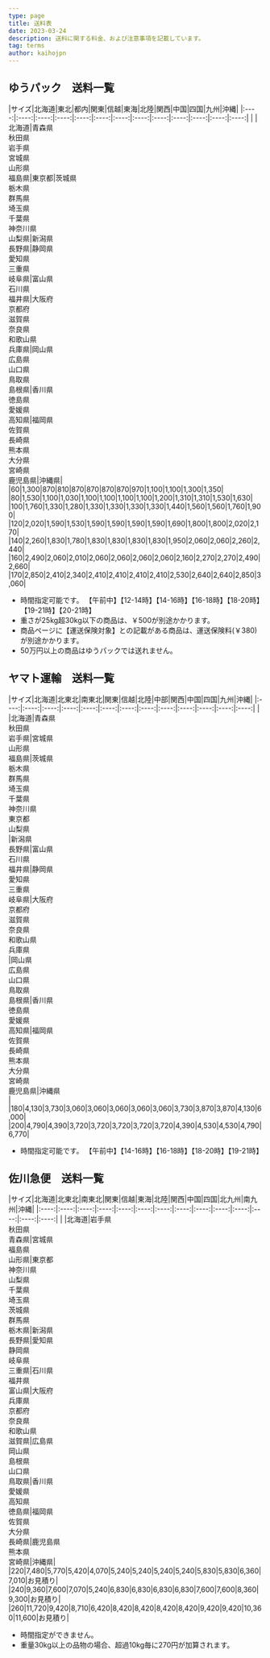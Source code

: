 ---
type: page
title: 送料表
date: 2023-03-24
description: 送料に関する料金、および注意事項を記載しています。
tag: terms
author: kaihojpn
---


## ゆうパック　送料一覧

<div className="shipping-table">
|サイズ|北海道|東北|都内|関東|信越|東海|北陸|関西|中国|四国|九州|沖縄|
|:----:|:----:|:----:|:----:|:----:|:----:|:----:|:----:|:----:|:----:|:----:|:----:|:----:|
| |北海道|青森県<br />秋田県<br />岩手県<br />宮城県<br />山形県<br />福島県|東京都|茨城県<br />栃木県<br />群馬県<br />埼玉県<br />千葉県<br />神奈川県<br />山梨県|新潟県<br />長野県|静岡県<br />愛知県<br />三重県<br />岐阜県|富山県<br />石川県<br />福井県|大阪府<br />京都府<br />滋賀県<br />奈良県<br />和歌山県<br />兵庫県|岡山県<br />広島県<br />山口県<br />鳥取県<br />島根県|香川県<br />徳島県<br />愛媛県<br />高知県|福岡県<br />佐賀県<br />長崎県<br />熊本県<br />大分県<br />宮崎県<br />鹿児島県|沖縄県|
|60|1,300|870|810|870|870|870|870|970|1,100|1,100|1,300|1,350|
|80|1,530|1,100|1,030|1,100|1,100|1,100|1,100|1,200|1,310|1,310|1,530|1,630|
|100|1,760|1,330|1,280|1,330|1,330|1,330|1,330|1,440|1,560|1,560|1,760|1,900|
|120|2,020|1,590|1,530|1,590|1,590|1,590|1,590|1,690|1,800|1,800|2,020|2,170|
|140|2,260|1,830|1,780|1,830|1,830|1,830|1,830|1,950|2,060|2,060|2,260|2,440|
|160|2,490|2,060|2,010|2,060|2,060|2,060|2,060|2,160|2,270|2,270|2,490|2,660|
|170|2,850|2,410|2,340|2,410|2,410|2,410|2,410|2,530|2,640|2,640|2,850|3,060|
</div>

- 時間指定可能です。 【午前中】【12-14時】【14-16時】【16-18時】【18-20時】【19-21時】【20-21時】
- 重さが25kg超30kg以下の商品は、￥500が別途かかります。
- 商品ページに【運送保険対象】との記載がある商品は、運送保険料(￥380)が別途かかります。
- 50万円以上の商品はゆうパックでは送れません。


## ヤマト運輸　送料一覧

<div className="shipping-table">
|サイズ|北海道|北東北|南東北|関東|信越|北陸|中部|関西|中国|四国|九州|沖縄|
|:----:|:----:|:----:|:----:|:----:|:----:|:----:|:----:|:----:|:----:|:----:|:----:|:----:|
| |北海道|青森県<br />秋田県<br />岩手県|宮城県<br />山形県<br />福島県|茨城県<br />栃木県<br />群馬県<br />埼玉県<br />千葉県<br />神奈川県<br />東京都<br />山梨県<br />|新潟県<br />長野県|富山県<br />石川県<br />福井県|静岡県<br />愛知県<br />三重県<br />岐阜県|大阪府<br />京都府<br />滋賀県<br />奈良県<br />和歌山県<br />兵庫県<br />|岡山県<br />広島県<br />山口県<br />鳥取県<br />島根県|香川県<br />徳島県<br />愛媛県<br />高知県|福岡県<br />佐賀県<br />長崎県<br />熊本県<br />大分県<br />宮崎県<br />鹿児島県|沖縄県<br />|
|180|4,130|3,730|3,060|3,060|3,060|3,060|3,060|3,730|3,870|3,870|4,130|6,000|
|200|4,790|4,390|3,720|3,720|3,720|3,720|3,720|4,390|4,530|4,530|4,790|6,770|
</div>

- 時間指定可能です。 【午前中】【14-16時】【16-18時】【18-20時】【19-21時】


## 佐川急便　送料一覧

<div className="shipping-table">
|サイズ|北海道|北東北|南東北|関東|信越|東海|北陸|関西|中国|四国|北九州|南九州|沖縄|
|:----:|:----:|:----:|:----:|:----:|:----:|:----:|:----:|:----:|:----:|:----:|:----:|:----:|:----:|
|	|北海道|岩手県<br />秋田県<br />青森県|宮城県<br />福島県<br />山形県|東京都<br />神奈川県<br />山梨県<br />千葉県<br />埼玉県<br />茨城県<br />群馬県<br />栃木県|新潟県<br />長野県|愛知県<br />静岡県<br />岐阜県<br />三重県|石川県<br />福井県<br />富山県|大阪府<br />兵庫県<br />京都府<br />奈良県<br />和歌山県<br />滋賀県|広島県<br />岡山県<br />島根県<br />山口県<br />鳥取県|香川県<br />愛媛県<br />高知県<br />徳島県|福岡県<br />佐賀県<br />大分県<br />長崎県|鹿児島県<br />熊本県<br />宮崎県|沖縄県|
|220|7,480|5,770|5,420|4,070|5,240|5,240|5,240|5,240|5,830|5,830|6,360|7,010|お見積り|
|240|9,360|7,600|7,070|5,240|6,830|6,830|6,830|6,830|7,600|7,600|8,360|9,300|お見積り|
|260|11,720|9,420|8,710|6,420|8,420|8,420|8,420|8,420|9,420|9,420|10,360|11,600|お見積り|
</div>

- 時間指定ができません。
- 重量30kg以上の品物の場合、超過10kg毎に270円が加算されます。